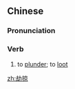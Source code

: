 ==Chinese==
{{zh-forms}}

===Pronunciation===
{{zh-pron
|m=jiélüè
|mn=kiap-lia̍h
|cat=v
}}

===Verb===
{{zh-verb}}

# to [[plunder]]; to [[loot]]

[[zh:劫掠]]